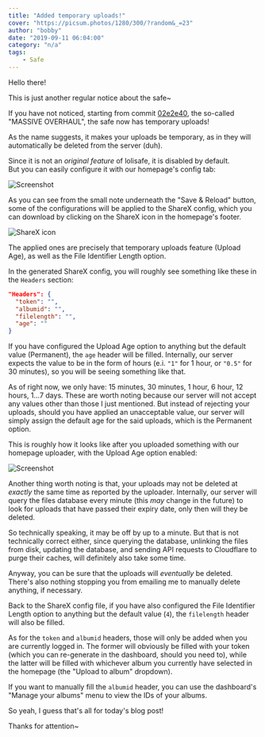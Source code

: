 ```yaml
---
title: "Added temporary uploads!"
cover: "https://picsum.photos/1280/300/?random&_=23"
author: "bobby"
date: "2019-09-11 06:04:00"
category: "n/a"
tags:
    - Safe
---
```

Hello there!

This is just another regular notice about the safe~

If you have not noticed, starting from commit [02e2e40](https://github.com/BobbyWibowo/lolisafe/commit/02e2e402c3718f3085e66aa7e650cbf7732c1dd3), the so-called "MASSIVE OVERHAUL", the safe now has temporary uploads!

As the name suggests, it makes your uploads be temporary, as in they will automatically be deleted from the server (duh).

Since it is not an _original feature_ of lolisafe, it is disabled by default.  
But you can easily configure it with our homepage's config tab:

![Screenshot](./LrDn.png)

As you can see from the small note underneath the "Save & Reload" button, some of the configurations will be applied to the ShareX config, which you can download by clicking on the ShareX icon in the homepage's footer.

![ShareX icon](./sharex-icon.png)

The applied ones are precisely that temporary uploads feature (Upload Age), as well as the File Identifier Length option.

In the generated ShareX config, you will roughly see something like these in the `Headers` section:

```json
"Headers": {
  "token": "",
  "albumid": "",
  "filelength": "",
  "age": ""
}
```

If you have configured the Upload Age option to anything but the default value (Permanent), the `age` header will be filled. Internally, our server expects the value to be in the form of hours (e.i. `"1"` for 1 hour, or `"0.5"` for 30 minutes), so you will be seeing something like that.

As of right now, we only have: 15 minutes, 30 minutes, 1 hour, 6 hour, 12 hours, 1...7 days. These are worth noting because our server will not accept any values other than those I just mentioned. But instead of rejecting your uploads, should you have applied an unacceptable value, our server will simply assign the default age for the said uploads, which is the Permanent option.

This is roughly how it looks like after you uploaded something with our homepage uploader, with the Upload Age option enabled:

![Screenshot](./v3ke.png)

Another thing worth noting is that, your uploads may not be deleted at _exactly_ the same time as reported by the uploader. Internally, our server will query the files database every minute (this _may_ change in the future) to look for uploads that have passed their expiry date, only then will they be deleted.

So technically speaking, it may be off by up to a minute. But that is not technically correct either, since querying the database, unlinking the files from disk, updating the database, and sending API requests to Cloudflare to purge their caches, will definitely also take some time.

Anyway, you can be sure that the uploads will _eventually_ be deleted. There's also nothing stopping you from emailing me to manually delete anything, if necessary.

Back to the ShareX config file, if you have also configured the File Identifier Length option to anything but the default value (`4`), the `filelength` header will also be filled.

As for the `token` and `albumid` headers, those will only be added when you are currently logged in. The former will obviously be filled with your token (which you can re-generate in the dashboard, should you need to), while the latter will be filled with whichever album you currently have selected in the homepage (the "Upload to album" dropdown).

If you want to manually fill the `albumid` header, you can use the dashboard's "Manage your albums" menu to view the IDs of your albums.

So yeah, I guess that's all for today's blog post!

Thanks for attention~
